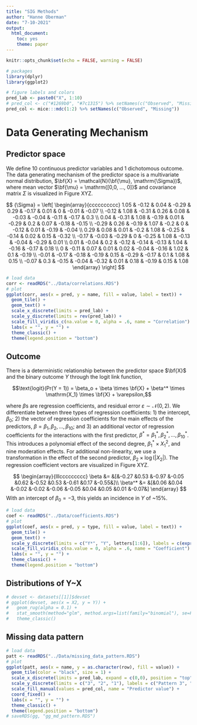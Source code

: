 ```yaml
---
title: "SIG Methods"
author: "Hanne Oberman"
date: "7-10-2021"
output:
  html_document:
    toc: yes
    theme: paper
---
```


```r
knitr::opts_chunk$set(echo = FALSE, warning = FALSE)

# packages
library(dplyr)
library(ggplot2)

# figure labels and colors
pred_lab <- paste0("X", 1:10)
# pred_col <- c("#1269b0", "#7c1315") %>% setNames(c("Observed", "Missing"))
pred_col <- mice:::mdc(1:2) %>% setNames(c("Observed", "Missing"))
```

# Data Generating Mechanism

## Predictor space

We define 10 continuous predictor variables and 1 dichotomous outcome. The data generating mechanism of the predictor space is a multivariate normal distribution, $\bf{X} = \mathcal{N}(\bf{\mu}, \mathrm{\Sigma})$, where mean vector $\bf{\mu} = \mathrm{[0,0, ..., 0]}$ and covariance matrix $\Sigma$ is visualized in Figure XYZ.   

$$
{\Sigma} = \left[ \begin{array}{cccccccccc} 
1.05  & -0.12 & 0.04  & -0.29 & 0.29  & -0.17 & 0.01  & 0     & -0.01 & -0.07 \\
-0.12 & 1.08  & -0.31 & 0.26  & 0.08  & -0.03 & -0.04 & -0.11 & -0.17 & 0.3   \\
0.04  & -0.31 & 1.08  & -0.19 & 0.01  & -0.29 & 0.2   & 0.07  & -0.18 & -0.15 \\
-0.29 & 0.26  & -0.19 & 1.07  & -0.2  & 0     & -0.12 & 0.01  & -0.19 & -0.04 \\
0.29  & 0.08  & 0.01  & -0.2  & 1.08  & -0.25 & -0.14 & 0.02  & 0.15  & -0.32 \\
-0.17 & -0.03 & -0.29 & 0     & -0.25 & 1.08  & -0.13 & -0.04 & -0.29 & 0.01  \\
0.01  & -0.04 & 0.2   & -0.12 & -0.14 & -0.13 & 1.04  & -0.16 & -0.17 & 0.18  \\
0     & -0.11 & 0.07  & 0.01  & 0.02  & -0.04 & -0.16 & 1.02  & 0.1   & -0.19 \\
-0.01 & -0.17 & -0.18 & -0.19 & 0.15  & -0.29 & -0.17 & 0.1   & 1.08  & 0.15  \\
-0.07 & 0.3   & -0.15 & -0.04 & -0.32 & 0.01  & 0.18  & -0.19 & 0.15  & 1.08
\end{array} \right]
$$
```r
# load data
corr <- readRDS("../Data/correlations.RDS")
# plot
ggplot(corr, aes(x = pred, y = name, fill = value, label = text)) +
  geom_tile() +
  geom_text() +
  scale_x_discrete(limits = pred_lab) +
  scale_y_discrete(limits = rev(pred_lab)) +
  scale_fill_viridis_c(na.value = 0, alpha = .6, name = "Correlation") +
  labs(x = "", y = "") +
  theme_classic() +
  theme(legend.position = "bottom")
```


## Outcome

There is a deterministic relationship between the predictor space $\bf{X}$ and the binary outcome $Y$ through the logit link function, 

$$\text{logit}(Pr(Y = 1)) = \beta_o + \beta \times \bf{X} + \beta^* \times \mathrm{X_1} \times \bf{X} + \varepsilon,$$

<!-- $$\text{logit}(Pr(Y_i = 1)) = \beta_o + \bf{X}^T_i\bf{\beta} + X_{1,i} \times \bf{X}^T_i\bf{\beta^*,}$$ -->

where $\beta$s are regression coefficients, and residual error $\varepsilon \sim \mathcal{N}(0, 2)$. We differentiate between three types of regression coefficients: 1) the intercept, $\beta_0$; 2) the vector of regression coefficients for the main effects of the predictors, $\beta = \beta_1, \beta_2, ..., \beta_{10}$; and 3) an additional vector of regression coefficients for the interactions with the first predictor, $\beta^* = \beta^*_1, \beta^*_2, ..., \beta^*_{10}$. This introduces a polynomial effect of the second degree, $\beta^*_1 \times X_1^2$, and nine moderation effects. For additional non-linearity, we use a transformation in the effect of the second predictor, $\beta_2 \times \log(|X_2|)$. The regression coefficient vectors are visualized in Figure XYZ.

$$
\begin{array}{lllccccccccc}
\beta     &= &[&-0.27	&0.53	&-0.97	&-0.05	&0.62	&-0.52	&0.53	&-0.61	&0.17	&-0.55&]\\
\beta^*    &= &[&0.06	&0.04	&-0.02	&-0.02	&-0.06	&-0.05	&0.04	&0.05	&0.01	&-0.07&]
\end{array}
$$
With an intercept of $\beta_0 = -3$, this yields an incidence in $Y$ of ~15%. 

```r
# load data
coef <- readRDS("../Data/coefficients.RDS")
# plot
ggplot(coef, aes(x = pred, y = type, fill = value, label = text)) +
  geom_tile() +
  geom_text() +
  scale_y_discrete(limits = c("Y*", "Y", letters[1:6]), labels = c(expression(beta*"*"), expression(beta), rep("", 6))) +
  scale_fill_viridis_c(na.value = 0, alpha = .6, name = "Coefficient") +
  labs(x = "", y = "") +
  theme_classic() +
  theme(legend.position = "bottom")
```

## Distributions of Y~X

```r
# devset <- datasets[[1]]$devset
# ggplot(devset, aes(x = X2, y = Y)) + 
#   geom_rug(alpha = 0.1) +
#   stat_smooth(method="glm", method.args=list(family="binomial"), se=FALSE) +
#   theme_classic()
```


## Missing data pattern

```r
# load data
patt <- readRDS("../Data/missing_data_pattern.RDS")
# plot
ggplot(patt, aes(x = name, y = as.character(row), fill = value)) +
  geom_tile(color = "black", size = 1) +
  scale_x_discrete(limits = pred_lab, expand = c(0,0), position = "top") +
  scale_y_discrete(limits = c("3", "2", "1"), labels = c("Pattern 3", "Pattern 2", "Pattern 1"), expand = c(0,0)) +
  scale_fill_manual(values = pred_col, name = "Predictor value") +
  coord_fixed() +
  labs(x = "", y = "") +
  theme_classic() +
  theme(legend.position = "bottom")
# saveRDS(gg, "gg_md_pattern.RDS")

```


